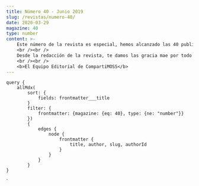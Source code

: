 ```yaml
---
title: Número 40 - Junio 2019
slug: /revistas/numero-40/
date: 2020-03-29
magazine: 40
type: number
content: >-
    ​​​​​​​​​​​​​​Este número de la revista es especial, hemos alcanzado las 40 publicaciones y lamentablemente en el mes de Marzo falleció un gran amigo, un hermano, Ricardo Muñoz, el mae como lo llamábamos nosotros. Esta triste noticia nos ha dejado a los que hacemos la revista, muy tristes, ya que "el mae" era un colaborador activo y autor, es por esto que hemos decidido recordarlo publicando la entrevista que le hicimos. Pero sabemos que fue una persona muy querida dentro de la comunidad de habla hispana de SharePoint, dado lo que significaba Ricardo hemos recopilado palabras de agradecimientos y en este número encontraras una sección con todo este contenido, para que puedas leer lo que significaba para todos nosotros.
    <br /><br />
    Desde la redacción de la revista, te damos las gracia mae por todo lo que hiciste por la comunidad, compartir conocimiento y hacerle llegar nuestro servidor favorito, SharePoint a todos los de habla hispna, GRACIAS......
    <br /><br />
    <b>El Equipo Editorial de CompartiMOSS​​​​​​​​</b>
---
```



<NumberHeader frontmatter={props.pageContext.frontmatter} />

<ViewArticles articles={props.data.allMdx} title="Índice" />

<ViewPartners />

    query {
        allMdx(    
            sort: {
                fields: frontmatter___title
            }
            filter: {
                frontmatter: {magazine: {eq: 40}, type: {ne: "number"}}
            }) 
            {
                edges {
                    node {
                        frontmatter {
                            title, author, slug, authorId
                        }      
                    }
                }
            }
    }
`
